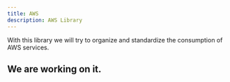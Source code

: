 ---
title: AWS
description: AWS Library
---

With this library we will try to organize and standardize the consumption of AWS services.

## We are working on it.
